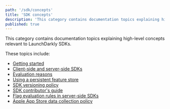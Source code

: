 ```yaml
---
path: '/sdk/concepts'
title: 'SDK concepts'
description: 'This category contains documentation topics explaining high-level concepts relevant to LaunchDarkly SDKs.'
published: true
---
```


This category contains documentation topics explaining high-level concepts relevant to LaunchDarkly SDKs.

These topics include:

* [Getting started](/sdk/concepts/getting-started)
* [Client-side and server-side SDKs](/sdk/concepts/client-side-server-side)
* [Evaluation reasons](/sdk/concepts/evaluation-reasons)
* [Using a persistent feature store](/sdk/concepts/feature-store)
* [SDK versioning policy](/sdk/concepts/versioning)
* [SDK contributor's guide](/sdk/concepts/contributors-guide)
* [Flag evaluation rules in server-side SDKs](/sdk/concepts/flag-evaluation-rules)
* [Apple App Store data collection policy](/sdk/concepts/apple-app-store)
